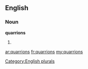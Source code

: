 ==English==

===Noun===
'''quarrions'''

# {{plural of|quarrion}}

[[Category:English plurals]]

[[ar:quarrions]]
[[fr:quarrions]]
[[my:quarrions]]